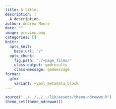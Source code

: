 ```yaml
---
title: A title.
description: |
  A description.
author: Andrew Moore
date: ""
image: preview.png
categories: []
knitr:
  opts_knit: 
    base.url: "/"
  opts_chunk:
    fig.path: "./+page_files/"
    class-output: qmdresults
    class-message: qmdmessage
format:
  gfm:
    variant: +yaml_metadata_block
---
```


<script>
  import BlogHead from "$lib/components/BlogHead.svelte";
</script>

<BlogHead title={title} date={date} />


```r
source("../../../../lib/assets/theme-ndrewwm.R")
theme_set(theme_ndrewwm())
```
